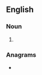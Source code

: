 ==English==

===Noun===
{{head|en|noun plural form}}

# {{plural of|tweener|lang=en}}

===Anagrams===
* {{anagrams|en|a=eeenrstw|renewest}}